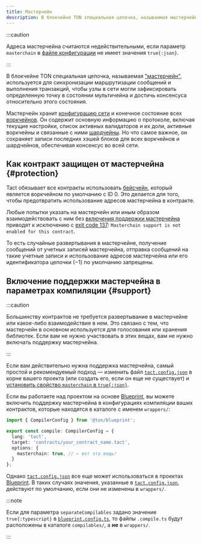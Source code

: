 ```yaml
---
title: Мастерчейн
description: В блокчейне TON специальная цепочка, называемая мастерчейн, используется для синхронизации маршрутизации сообщений и выполнения транзакций, так что узлы в сети могут фиксировать определенную точку в состоянии мультичейна и достигать консенсуса относительно этого состояния
---
```


:::caution

  Адреса мастерчейна считаются недействительными, если параметр `masterchain` в [файле конфигурации](/ru/book/config) не имеет значения `true{:json}`.

:::

В блокчейне TON специальная цепочка, называемая ["мастерчейн"](https://docs.ton.org/learn/overviews/ton-blockchain#masterchain-blockchain-of-blockchains), используется для синхронизации маршрутизации сообщений и выполнения транзакций, чтобы узлы в сети могли зафиксировать определенную точку в состоянии мультичейна и достичь консенсуса относительно этого состояния.

Мастерчейн хранит [конфигурацию сети](/ru/ref/core-advanced#getconfigparam) и конечное состояние всех [воркчейнов](https://docs.ton.org/learn/overviews/ton-blockchain#workchain-blockchain-with-your-own-rules). Он содержит основную информацию о протоколе, включая текущие настройки, список активных валидаторов и их доли, активные воркчейны и связанные с ними [шардчейны](https://docs.ton.org/develop/blockchain/shards). Но что самое важное, он сохраняет записи последних хэшей блоков для всех воркчейнов и шардчейнов, обеспечивая консенсус во всей сети.

## Как контракт защищен от мастерчейна {#protection}

Tact обязывает все контракты использовать [бейсчейн](https://docs.ton.org/develop/blockchain/shards), который является воркчейном по умолчанию с ID $0$. Это делается для того, чтобы предотвратить использование адресов мастерчейна в контракте.

Любые попытки указать на мастерчейн или иным образом взаимодействовать с ним без [включения поддержки мастерчейна](#support) приводят к исключению с [exit code 137](/ru/book/exit-codes#137): `Masterchain support is not enabled for this contract`.

То есть случайные развертывания в мастерчейне, получение сообщений от учетных записей мастерчейна, отправка сообщений на такие учетные записи и использование адресов мастерчейна или его идентификатора цепочки ($-1$) по умолчанию запрещены.

## Включение поддержки мастерчейна в параметрах компиляции {#support}

:::caution

Большинству контрактов не требуется развертывание в мастерчейне или какое-либо взаимодействие в нем. Это связано с тем, что мастерчейн в основном используется для голосования или хранения библиотек. Если вам не нужно участвовать в этих вещах, вам не нужно включать поддержку мастерчейна.

:::

Если вам действительно нужна поддержка мастерчейна, самый простой и рекомендуемый подход — изменить файл [`tact.config.json`](/ru/book/config) в корне вашего проекта (или создать его, если он еще не существует) и [установить свойство `masterchain` в `true{:json}`](/ru/book/config#options-masterchain).

Если вы работаете над проектом на основе [Blueprint][bp], вы можете включить поддержку мастерчейна в конфигурациях компиляции ваших контрактов, которые находятся в каталоге с именем `wrappers/`:

```typescript title="wrappers/YourContractName.compile.ts" {7}
import { CompilerConfig } from '@ton/blueprint';

export const compile: CompilerConfig = {
  lang: 'tact',
  target: 'contracts/your_contract_name.tact',
  options: {
    masterchain: true, // ← вот эта вещь!
  }
};
```

Однако [`tact.config.json`](/ru/book/config) все еще может использоваться в проектах [Blueprint][bp]. В таких случаях значения, указанные в [`tact.config.json`](/ru/book/config), действуют по умолчанию, если они не изменены в `wrappers/`.

:::note

  Если для параметра `separateCompilables` задано значение `true{:typescript}` в [`blueprint.config.ts`][bp-config], то файлы `.compile.ts` будут расположены в каталоге `compilables/`, а **не** в `wrappers/`.

:::

[bp]: https://github.com/ton-org/blueprint
[bp-config]: https://github.com/ton-org/blueprint/tree/main?tab=readme-ov-file#configuration
